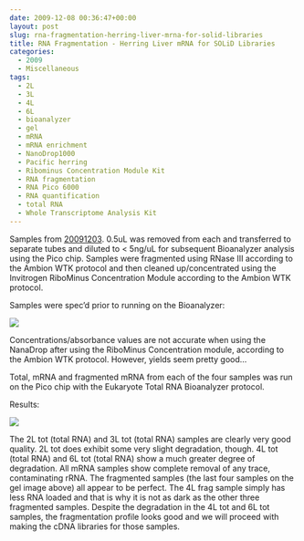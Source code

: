 ```yaml
---
date: 2009-12-08 00:36:47+00:00
layout: post
slug: rna-fragmentation-herring-liver-mrna-for-solid-libraries
title: RNA Fragmentation - Herring Liver mRNA for SOLiD Libraries
categories:
  - 2009
  - Miscellaneous
tags:
  - 2L
  - 3L
  - 4L
  - 6L
  - bioanalyzer
  - gel
  - mRNA
  - mRNA enrichment
  - NanoDrop1000
  - Pacific herring
  - Ribominus Concentration Module Kit
  - RNA fragmentation
  - RNA Pico 6000
  - RNA quantification
  - total RNA
  - Whole Transcriptome Analysis Kit
---
```


Samples from [20091203](/Sam%27s+Working+Notebook+Nov-Dec+2009#sjw20091203). 0.5uL was removed from each and transferred to separate tubes and diluted to < 5ng/uL for subsequent Bioanalyzer analysis using the Pico chip. Samples were fragmented using RNase III according to the Ambion WTK protocol and then cleaned up/concentrated using the Invitrogen RiboMinus Concentration Module according to the Ambion WTK protocol.

Samples were spec'd prior to running on the Bioanalyzer:

![](https://eagle.fish.washington.edu/Arabidopsis/RNA%20Spec%20Readings/20091207%20mRNA%20fragmented%20SJW.jpg)

Concentrations/absorbance values are not accurate when using the NanaDrop after using the RiboMinus Concentration module, according to the Ambion WTK protocol. However, yields seem pretty good...

Total, mRNA and fragmented mRNA from each of the four samples was run on the Pico chip with the Eukaryote Total RNA Bioanalyzer protocol.

Results:

![](https://eagle.fish.washington.edu/Arabidopsis/Bioanalyzer%20Data/20091207%20bioanalyzer%20gel.jpg)

The 2L tot (total RNA) and 3L tot (total RNA) samples are clearly very good quality. 2L tot does exhibit some very slight degradation, though. 4L tot (total RNA) and 6L tot (total RNA) show a much greater degree of degradation. All mRNA samples show complete removal of any trace, contaminating rRNA. The fragmented samples (the last four samples on the gel image above) all appear to be perfect. The 4L frag sample simply has less RNA loaded and that is why it is not as dark as the other three fragmented samples. Despite the degradation in the 4L tot and 6L tot samples, the fragmentation profile looks good and we will proceed with making the cDNA libraries for those samples.
